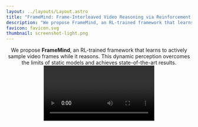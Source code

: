 ```yaml
---
layout: ../layouts/Layout.astro
title: "FrameMind: Frame-Interleaved Video Reasoning via Reinforcement Learning"
description: "We propose FrameMind, an RL-trained framework that learns to actively sample video frames while it reasons. This dynamic perception overcomes the limits of static models and achieves state-of-the-art results."
favicon: favicon.svg
thumbnail: screenshot-light.png
---
```






<Header
  title={frontmatter.title}
  authors={[
    {
      name: "Haonan Ge",
      url: "https://johnny040216.github.io",
      institution: "University of California, Merced",
      notes: ["¹"],
    },
    {
      name: "Yiwei Wang",
      url: "https://wangywust.github.io/",
      institution: "University of California, Merced",
      notes: ["¹"],
    },
    {
      name: "Kai-Wei Chang",
      url: "https://web.cs.ucla.edu/~kwchang/",
      institution: "University of California, Los Angeles",
      notes: ["²"],
    },
    {
      name: "Hang Wu",
      url: "https://wuhang03.github.io/",
      institution: "University of California, Merced",
      notes: ["¹"],
    },
    {
      name: "Yujun Cai",
      url: "https://vanoracai.github.io/",
      institution: "The University of Queensland",
      notes: ["³"],
    },
  ]}
  links={[
    {
      name: "Paper (coming soon)",
      url: "#",
      icon: "ri:file-pdf-2-line",
    },
    {
      name: "arXiv (coming soon)",
      url: "#",
      icon: "academicons:arxiv",
    },
    {
      name: "Code",
      url: "#",
      icon: "ri:github-line",
    },
  ]}
  />

<div class="text-center text-lg mb-8">
 We propose <strong>FrameMind</strong>, an RL-trained framework that learns to actively sample video frames while it reasons. This dynamic perception overcomes the limits of static models and achieves state-of-the-art results.
</div>

<Video source={outside} />

<HighlightedSection>

## Abstract

Current video understanding models rely on fixed frame sampling strategies, processing predetermined visual inputs regardless of the specific reasoning requirements of each question. This static approach limits their ability to adaptively gather visual evidence, leading to suboptimal performance on tasks requiring either broad temporal coverage or fine-grained spatial detail. In this paper, we introduce FrameMind, a novel end-to-end framework trained with reinforcement learning that enables models to dynamically request visual information during reasoning through Frame-Interleaved Chain-of-Thought (FiCOT). Unlike traditional approaches, FrameMind operates in multiple turns where the model alternates between textual reasoning and active visual perception, using tools to extract targeted frames or video clips based on identified knowledge gaps. To train effective dynamic sampling policies, we propose Dynamic Resolution Frame Sampling (DRFS), which exposes models to diverse temporal–spatial trade-offs during learning, and DRFS-GRPO, a group-relative policy optimization algorithm that learns from outcome-based rewards without requiring frame-level annotations. Extensive experiments on challenging benchmarks like MLVU and VideoMME demonstrate that our method significantly outperforms existing models, advancing the state of the art in flexible and efficient video understanding.

</HighlightedSection>

## Figures

Use the figure component to display images, videos, equations, or any other element, with an optional caption.

<Figure>
  <Image slot="figure" source={transformer} altText="Diagram of the transformer deep learning architecture." />
  <span slot="caption">Diagram of the transformer deep learning architecture.</span>
</Figure>


## BibTeX citation

```bibtex
@misc{roman2024academic,
  author = "{Roman Hauksson}",
  title = "Academic Project Page Template",
  year = "2024",
  howpublished = "\url{https://research-template.roman.technology}",
}
```
